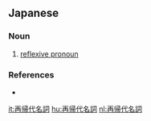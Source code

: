 ==Japanese==
{{ja-kanjitab|さい|き|だい|めい|し|yomi=on}}

===Noun===
{{ja-noun|さいきだいめいし}}

# [[reflexive pronoun]]

===References===
* {{R:Shogakukan}}

[[it:再帰代名詞]]
[[hu:再帰代名詞]]
[[nl:再帰代名詞]]